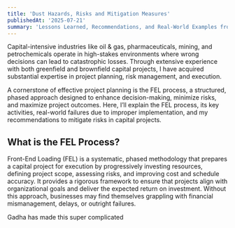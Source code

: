 ```yaml
---
title: 'Dust Hazards, Risks and Mitigation Measures'
publishedAt: '2025-07-21'
summary: 'Lessons Learned, Recommendations, and Real-World Examples from a Seasoned Professional'
---
```


Capital-intensive industries like oil & gas, pharmaceuticals, mining, and petrochemicals operate in high-stakes environments where wrong decisions can lead to catastrophic losses. Through extensive experience with both greenfield and brownfield capital projects, I have acquired substantial expertise in project planning, risk management, and execution.

A cornerstone of effective project planning is the FEL process, a structured, phased approach designed to enhance decision-making, minimize risks, and maximize project outcomes. Here, I’ll explain the FEL process, its key activities, real-world failures due to improper implementation, and my recommendations to mitigate risks in capital projects.

## What is the FEL Process?
Front-End Loading (FEL) is a systematic, phased methodology that prepares a capital project for execution by progressively investing resources, defining project scope, assessing risks, and improving cost and schedule accuracy. It provides a rigorous framework to ensure that projects align with organizational goals and deliver the expected return on investment. Without this approach, businesses may find themselves grappling with financial mismanagement, delays, or outright failures.

Gadha has made this super complicated